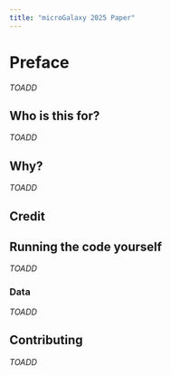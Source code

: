 ```yaml
---
title: "microGalaxy 2025 Paper"
---
```


# Preface {.unnumbered}

*TOADD*

## Who is this for? {.unnumbered}

*TOADD*

## Why? {.unnumbered}

*TOADD*

## Credit {.unnumbered}

## Running the code yourself {.unnumbered}

*TOADD*

### Data {.unnumbered}

*TOADD*

## Contributing {.unnumbered}

*TOADD*

